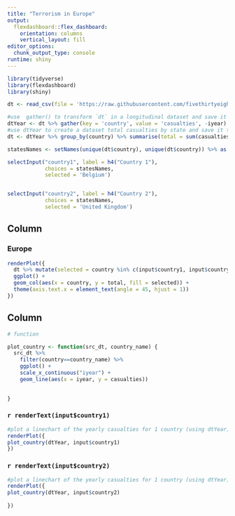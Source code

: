 ```yaml
---
title: "Terrorism in Europe"
output: 
  flexdashboard::flex_dashboard:
    orientation: columns
    vertical_layout: fill
editor_options: 
  chunk_output_type: console
runtime: shiny
---
```


```r
library(tidyverse)
library(flexdashboard)
library(shiny)

```

```r
dt <- read_csv(file = 'https://raw.githubusercontent.com/fivethirtyeight/data/master/terrorism/eu_terrorism_fatalities_by_country.csv')

#use  gather() to transform `dt` in a longitudinal dataset and save it to dtYear 
dtYear <- dt %>% gather(key = 'country', value = 'casualties', -iyear)
#use dtYear to create a dataset total casualties by state and save it to dt
dt <- dtYear %>% group_by(country) %>% summarise(total = sum(casualties))

```

```r
statesNames <- setNames(unique(dt$country), unique(dt$country)) %>% as.list()

selectInput("country1", label = h4("Country 1"),
            choices = statesNames,
            selected = 'Belgium')


selectInput("country2", label = h4("Country 2"),
            choices = statesNames,
            selected = 'United Kingdom')
```




Column {data-width=650}
-----------------------------------------------------------------------

### Europe

```r
renderPlot({
  dt %>% mutate(selected = country %in% c(input$country1, input$country2)) %>%
  ggplot() +
  geom_col(aes(x = country, y = total, fill = selected)) +
  theme(axis.text.x = element_text(angle = 45, hjust = 1))
})
```

Column {data-width=350}
-----------------------------------------------------------------------


```r
# function

plot_country <- function(src_dt, country_name) {
  src_dt %>%
    filter(country==country_name) %>%
    ggplot() +
    scale_x_continuous("iyear") +
    geom_line(aes(x = iyear, y = casualties))
    

}
```


### `r renderText(input$country1)`

```r

#plot a linechart of the yearly casualties for 1 country (using dtYear)
renderPlot({
plot_country(dtYear, input$country1)  
})

```

### `r renderText(input$country2)`

```r

#plot a linechart of the yearly casualties for 1 country (using dtYear)
renderPlot({
plot_country(dtYear, input$country2)
  
})

```

